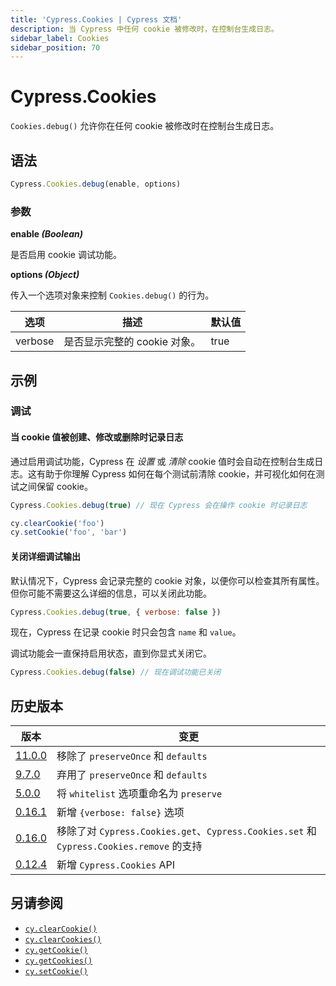 ```yaml
---
title: 'Cypress.Cookies | Cypress 文档'
description: 当 Cypress 中任何 cookie 被修改时，在控制台生成日志。
sidebar_label: Cookies
sidebar_position: 70
---
```


<ProductHeading product="app" />

# Cypress.Cookies

`Cookies.debug()` 允许你在任何 cookie 被修改时在控制台生成日志。

## 语法

```javascript
Cypress.Cookies.debug(enable, options)
```

### 参数

<Icon name="angle-right" /> **enable _(Boolean)_**

是否启用 cookie 调试功能。

<Icon name="angle-right" /> **options _(Object)_**

传入一个选项对象来控制 `Cookies.debug()` 的行为。

| 选项     | 描述                                          | 默认值  |
| -------- | --------------------------------------------- | ------- |
| verbose  | 是否显示完整的 cookie 对象。                  | true    |

## 示例

### 调试

#### 当 cookie 值被创建、修改或删除时记录日志

通过启用调试功能，Cypress 在 _设置_ 或 _清除_ cookie 值时会自动在控制台生成日志。这有助于你理解 Cypress 如何在每个测试前清除 cookie，并可视化如何在测试之间保留 cookie。

```javascript
Cypress.Cookies.debug(true) // 现在 Cypress 会在操作 cookie 时记录日志

cy.clearCookie('foo')
cy.setCookie('foo', 'bar')
```

<DocsImage
  src="/img/api/cookies/cookies-in-console-log.png"
  alt="调试 cookie 时的控制台日志"
/>

#### 关闭详细调试输出

默认情况下，Cypress 会记录完整的 cookie 对象，以便你可以检查其所有属性。但你可能不需要这么详细的信息，可以关闭此功能。

```javascript
Cypress.Cookies.debug(true, { verbose: false })
```

现在，Cypress 在记录 cookie 时只会包含 `name` 和 `value`。

<DocsImage
  src="/img/api/cookies/debugger-console-log-of-cookies.png"
  alt="使用调试功能记录 cookie 的控制台日志"
/>

调试功能会一直保持启用状态，直到你显式关闭它。

```javascript
Cypress.Cookies.debug(false) // 现在调试功能已关闭
```

## 历史版本

| 版本                                     | 变更                                                                                       |
| ---------------------------------------- | ----------------------------------------------------------------------------------------- |
| [11.0.0](/app/references/changelog#11-0-0) | 移除了 `preserveOnce` 和 `defaults`                                                       |
| [9.7.0](/app/references/changelog#9-7-0)   | 弃用了 `preserveOnce` 和 `defaults`                                                      |
| [5.0.0](/app/references/changelog#5-0-0)   | 将 `whitelist` 选项重命名为 `preserve`                                                   |
| [0.16.1](/app/references/changelog#0-16-1) | 新增 `{verbose: false}` 选项                                                             |
| [0.16.0](/app/references/changelog#0-16-0) | 移除了对 `Cypress.Cookies.get`、`Cypress.Cookies.set` 和 `Cypress.Cookies.remove` 的支持 |
| [0.12.4](/app/references/changelog#0-12-4) | 新增 `Cypress.Cookies` API                                                               |

## 另请参阅

- [`cy.clearCookie()`](/api/commands/clearcookie)
- [`cy.clearCookies()`](/api/commands/clearcookies)
- [`cy.getCookie()`](/api/commands/getcookie)
- [`cy.getCookies()`](/api/commands/getcookies)
- [`cy.setCookie()`](/api/commands/setcookie)